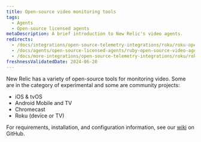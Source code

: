 ```yaml
---
title: Open-source video monitoring tools
tags:
  - Agents
  - Open-source licensed agents
metaDescription: A brief introduction to New Relic's video agents.
redirects:
  - /docs/integrations/open-source-telemetry-integrations/roku/roku-open-source-video-agent
  - /docs/agents/open-source-licensed-agents/ruby-open-source-video-agent
  - /docs/more-integrations/open-source-telemetry-integrations/roku/roku-open-source-video-agent
freshnessValidatedDate: 2024-06-20 
---
```


New Relic has a variety of open-source tools for monitoring video. Some are in the category of experimental and some are community projects:

* iOS & tvOS
* Android Mobile and TV
* Chromecast
* Roku (device or TV)

For requirements, installation, and configuration information, see our [wiki](https://github.com/newrelic-experimental/video-documentation/wiki) on GitHub. 


